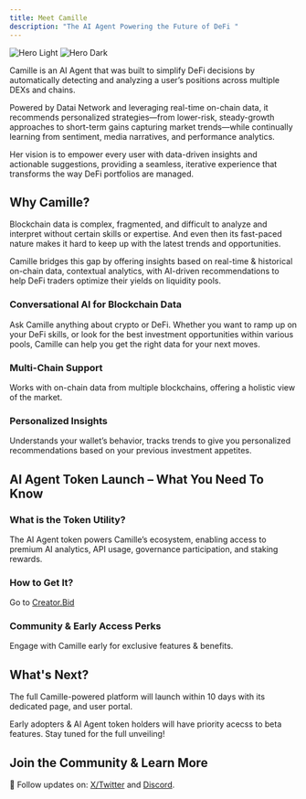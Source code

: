 ```yaml
---
title: Meet Camille
description: "The AI Agent Powering the Future of DeFi "
---
```


<img
  className="block dark:hidden"
  src="/images/camille-intro-hero_fit.png"
  alt="Hero Light"
/>
<img
  className="hidden dark:block"
  src="/images/camille-intro-hero_fit.png"
  alt="Hero Dark"
/>

Camille is an AI Agent that was built to simplify DeFi decisions by automatically detecting and analyzing a user’s positions across multiple DEXs and chains.

Powered by Datai Network and leveraging real-time on-chain data, it recommends personalized strategies—from lower-risk, steady-growth approaches to short-term gains capturing market trends—while continually learning from sentiment, media narratives, and performance analytics.

Her vision is to empower every user with data-driven insights and actionable suggestions, providing a seamless, iterative experience that transforms the way DeFi portfolios are managed.

## Why Camille?

Blockchain data is complex, fragmented, and difficult to analyze and interpret without certain skills or expertise. And even then its fast-paced nature makes it hard to keep up with the latest trends and opportunities.

Camille bridges this gap by offering insights based on real-time & historical on-chain data, contextual analytics, with AI-driven recommendations to help DeFi traders optimize their yields on liquidity pools.

### Conversational AI for Blockchain Data

Ask Camille anything about crypto or DeFi. Whether you want to ramp up on your DeFi skills, or look for the best investment opportunities within various pools, Camille can help you get the right data for your next moves.

### Multi-Chain Support

Works with on-chain data from multiple blockchains, offering a holistic view of the market.

### Personalized Insights

Understands your wallet’s behavior, tracks trends to give you personalized recommendations based on your previous investment appetites.

## AI Agent Token Launch – What You Need To Know

### What is the Token Utility?

The AI Agent token powers Camille’s ecosystem, enabling access to premium AI analytics, API usage, governance participation, and staking rewards.

### How to Get It?

Go to [Creator.Bid](https://creator.bid/agents)

### Community & Early Access Perks

Engage with Camille early for exclusive features & benefits.

## What's Next?

The full Camille-powered platform will launch within 10 days with its dedicated page, and user portal.

Early adopters & AI Agent token holders will have priority acecss to beta features. Stay tuned for the full unveiling!

## Join the Community & Learn More

📢 Follow updates on: [X/Twitter](https://x.com/MeetCamille) and [Discord](https://discord.com/invite/8ahTqbET4z).
